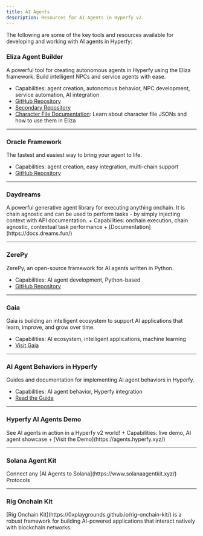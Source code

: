 ```yaml
---
title: AI Agents
description: Resources for AI Agents in Hyperfy v2.
---
```


The following are some of the key tools and resources available for developing and working with AI agents in Hyperfy:

### **Eliza Agent Builder**
<Badge text="Eliza OS" variant="caution" />

A powerful tool for creating autonomous agents in Hyperfy using the Eliza framework. Build intelligent NPCs and service agents with ease.
  + Capabilities: agent creation, autonomous behavior, NPC development, service automation, AI integration
  + [GitHub Repository](https://github.com/hyperfy-xyz/eliza)
  + [Secondary Repository](https://github.com/elizaOS/eliza/compare/develop...hyperfy-xyz:eliza:hyperfy)
  + [Character File Documentation](https://elizaos.github.io/eliza/docs/core/characterfile/): Learn about character file JSONs and how to use them in Eliza

---

### **Oracle Framework**
The fastest and easiest way to bring your agent to life.
  + Capabilities: agent creation, easy integration, multi-chain support
  + [GitHub Repository](https://github.com/oracle-framework/oracle-framework)

---

### **Daydreams**
<Badge text="Blockchain" variant="note" />
A powerful generative agent library for executing anything onchain. It is chain agnostic and can be used to perform tasks - by simply injecting context with API documentation.
  + Capabilities: onchain execution, chain agnostic, contextual task performance
  + [Documentation](https://docs.dreams.fun/)

---

### **ZerePy**
ZerePy, an open-source framework for AI agents written in Python.
  + Capabilities: AI agent development, Python-based
  + [GitHub Repository](https://github.com/blorm-network/ZerePy)

---

### **Gaia**
<Badge text="Gaia-net" variant="note" />

Gaia is building an intelligent ecosystem to support AI applications that learn, improve, and grow over time.
  + Capabilities: AI ecosystem, intelligent applications, machine learning
  + [Visit Gaia](https://www.gaianet.ai/)

---

### **AI Agent Behaviors in Hyperfy**
Guides and documentation for implementing AI agent behaviors in Hyperfy.
  + Capabilities: AI agent behavior, Hyperfy integration
  + [Read the Guide](https://hackmd.io/@metamike/hyperfy-agentic-game-behavior)

---

### **Hyperfy AI Agents Demo**
<Badge text="Eliza OS" variant="caution" />
See AI agents in action in a Hyperfy v2 world!
  + Capabilities: live demo, AI agent showcase
  + [Visit the Demo](https://agents.hyperfy.xyz/)

---

### **Solana Agent Kit**
<Badge text="Solana" variant="tip" />
Connect any [AI Agents to Solana](https://www.solanaagentkit.xyz/) Protocols

---

### Rig Onchain Kit
<Badge text="Blockchain" variant="note" />
[Rig Onchain Kit](https://0xplaygrounds.github.io/rig-onchain-kit/) is a robust framework for building AI-powered applications that interact natively with blockchain networks.

